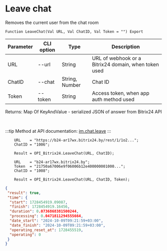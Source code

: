 ﻿---
sidebar_position: 3
---


# Leave chat
 Removes the current user from the chat room



`Function LeaveChat(Val URL, Val ChatID, Val Token = "") Export`

  | Parameter | CLI option | Type | Description |
  |-|-|-|-|
  | URL | --url | String | URL of webhook or a Bitrix24 domain, when token used |
  | ChatID | --chat | String, Number | Chat ID |
  | Token | --token | String | Access token, when app auth method used |

  
  Returns:  Map Of KeyAndValue - serialized JSON of answer from Bitrix24 API

<br/>

:::tip
Method at API documentation: [im.chat.leave](https://dev.1c-bitrix.ru/learning/course/?COURSE_ID=93&LESSON_ID=12101)
:::
<br/>


```bsl title="Code example"
    URL    = "https://b24-ar17wx.bitrix24.by/rest/1/1o2...";
    ChatID = "1006";

    Result = OPI_Bitrix24.LeaveChat(URL, ChatID);

    URL    = "b24-ar17wx.bitrix24.by";
    Token  = "21750a67006e9f06006b12e400000001000...";
    ChatID = "1008";

    Result = OPI_Bitrix24.LeaveChat(URL, ChatID, Token);
```
 



```json title="Result"
{
 "result": true,
 "time": {
  "start": 1728454919.09087,
  "finish": 1728454919.16456,
  "duration": 0.0736868381500244,
  "processing": 0.0471811294555664,
  "date_start": "2024-10-09T09:21:59+03:00",
  "date_finish": "2024-10-09T09:21:59+03:00",
  "operating_reset_at": 1728455519,
  "operating": 0
 }
}
```
